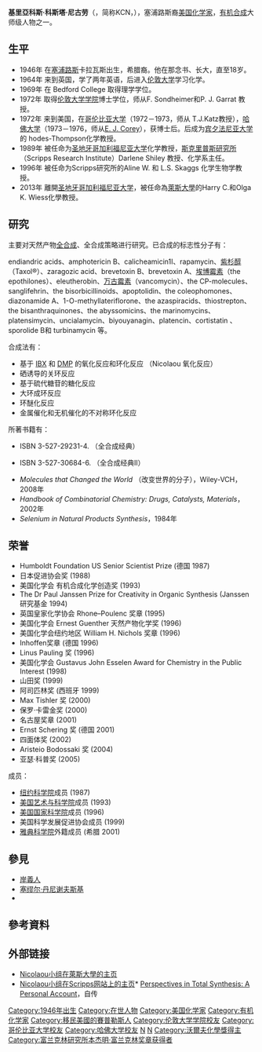 {{Infobox Scientist
|box_width         = 
|name              =  K·C·尼古劳<br />K. C. Nicolaou
|image             =  Kyriacos Costa Nicolaou.jpg
|image_size        = 
|caption           = 
|birth_date        = {{birth date and age|1946|07|05}}
|birth_place       = [[塞浦路斯|塞浦路斯]]{{link-en|卡拉瓦斯|Karavas}}（現由[[北賽普勒斯|北賽普勒斯]]實質控制）
|death_date        = 
|death_place       = 
|residence         = [[美国|美国]]
|citizenship       = 
|nationality       = 
|ethnicity         = 
|fields            = [[化学|化学]]
|workplaces        = [[萊斯大學|萊斯大學]]、[[宾夕法尼亚大学|宾夕法尼亚大学]]、[[圣地牙哥加利福尼亚大学|圣地牙哥加利福尼亚大学]]、[[斯克里普斯研究所|斯克里普斯研究所]]
|alma_mater        = [[伦敦大学|伦敦大学]]
|doctoral_advisor  = 
|academic_advisors = 
|doctoral_students = 
|notable_students  = 
|known_for         = 
|author_abbrev_bot = 
|author_abbrev_zoo = 
|influences        = 
|influenced        = 
|awards            = [[亞瑟·科普獎|亞瑟·科普獎]]（2005年）<br>保羅·卡勒金質獎章（2011年）<br>[[富蘭克林獎章|富蘭克林獎章]]（2011年）<br>[[沃爾夫化學獎|沃爾夫化學獎]]（2016年）
|religion          = 
|signature         =  
|footnotes         = 
}}
'''基里亞科斯·科斯塔·尼古劳'''（{{lang-en|'''Kyriacos Costa Nicolaou'''}}，简称KCN，{{bd|1946年|6月5日}}），塞浦路斯裔[[美国|美国]][[化学家|化学家]]，[[有机合成|有机合成]]大师级人物之一。

==生平==
*1946年 在[[塞浦路斯|塞浦路斯]]卡拉瓦斯出生，希腊裔。他在那念书、长大，直至18岁。
*1964年 来到英国，学了两年英语，后进入[[伦敦大学|伦敦大学]]学习化学。
*1969年 在 Bedford College 取得理学学位。
*1972年 取得[[伦敦大学学院|伦敦大学学院]]博士学位，师从F. Sondheimer和P. J. Garrat 教授。
*1972年 来到美国，在[[哥伦比亚大学|哥伦比亚大学]]（1972－1973，师从 T.J.Katz教授），[[哈佛大学|哈佛大学]]（1973－1976，师从[[E._J._Corey|E. J. Corey]]），获博士后。后成为[[宾夕法尼亚大学|宾夕法尼亚大学]]的 hodes-Thompson化学教授。 
*1989年 被任命为[[圣地牙哥加利福尼亚大学|圣地牙哥加利福尼亚大学]]化学教授，[[斯克里普斯研究所|斯克里普斯研究所]]（Scripps Research Institute）Darlene Shiley 教授、化学系主任。
*1996年 被任命为Scripps研究所的Aline W. 和 L.S. Skaggs 化学生物学教授。
*2013年 離開[[圣地牙哥加利福尼亚大学|圣地牙哥加利福尼亚大学]]，被任命為[[萊斯大學|萊斯大學]]的Harry C.和Olga K. Wiess化學教授。

==研究==
主要对天然产物[[全合成|全合成]]、全合成策略进行研究。已合成的标志性分子有：

endiandric acids、amphotericin B、calicheamicin1I、rapamycin、[[紫杉醇|紫杉醇]]（Taxol®）、zaragozic acid、brevetoxin B、brevetoxin A、[[埃博霉素|埃博霉素]]（the epothilones）、eleutherobin、[[万古霉素|万古霉素]]（vancomycin）、the CP-molecules、sanglifehrin、the bisorbicillinoids、apoptolidin、the coleophomones、diazonamide A、1-O-methyllateriflorone、the azaspiracids、thiostrepton、the bisanthraquinones、the abyssomicins、the marinomycins、platensimycin、uncialamycin、biyouyanagin、platencin、cortistatin 、sporolide B和 turbinamycin 等。

合成法有：
*基于 [[IBX|IBX]] 和 [[DMP|DMP]] 的氧化反应和环化反应 （Nicolaou 氧化反应）
*硒诱导的关环反应
*基于硫代糖苷的糖化反应
*大环成环反应
*环醚化反应
*金属催化和无机催化的不对称环化反应

所著书籍有：
*{{cite book en|last = Nicolaou| first = Kyriacos Costa| coauthors = E. J. Sorensen  | title = Classics in Total Synthesis: Targets, Strategies, Methods|url = https://archive.org/details/classicsintotals0000nico_p5l6| publisher = Wiley-VCH | date = 1996}} ISBN 3-527-29231-4. （全合成经典）
*{{cite book en|last = Nicolaou| first = Kyriacos Costa| coauthors = S. A. Snyder  | title = Classics in Total Synthesis II: More Targets, Strategies, Methods| publisher = Wiley-VCH | date = 2003}} ISBN 3-527-30684-6. （全合成经典Ⅱ）
*''Molecules that Changed the World'' （改变世界的分子），Wiley-VCH，2008年
*''Handbook of Combinatorial Chemistry: Drugs, Catalysts, Materials''，2002年
*''Selenium in Natural Products Synthesis''，1984年

== 荣誉 ==
*Humboldt Foundation US Senior Scientist Prize (德国 1987)
*日本促进协会奖 (1988)
*美国化学会 有机合成化学创造奖 (1993)
*The Dr Paul Janssen Prize for Creativity in Organic Synthesis (Janssen研究基金 1994)
*英国皇家化学协会 Rhone–Poulenc 奖章 (1995)
*美国化学会 Ernest Guenther 天然产物化学奖 (1996)
*美国化学会纽约地区 William H. Nichols 奖章 (1996)
*Inhoffen奖章 (德国 1996)
*Linus Pauling 奖 (1996)
*美国化学会 Gustavus John Esselen Award for Chemistry in the Public Interest (1998)
*山田奖 (1999)
*阿司匹林奖 (西班牙 1999)
*Max Tishler 奖 (2000)
*保罗·卡雷金奖 (2000)
*名古屋奖章 (2001)
*Ernst Schering 奖 (德国 2001)
*四面体奖 (2002)
*Aristeio Bodossaki 奖 (2004)
*亚瑟·科普奖 (2005)

成员：
*[[纽约科学院|纽约科学院]]成员 (1987)
*[[美国艺术与科学院|美国艺术与科学院]]成员 (1993)
*[[美国国家科学院|美国国家科学院]]成员 (1996)
*美国科学发展促进协会成员 (1999)
*[[雅典科学院|雅典科学院]]外籍成员 (希腊 2001)

==參見==
*[[岸義人|岸義人]]
*[[塞缪尔·丹尼谢夫斯基|塞缪尔·丹尼谢夫斯基]]
*{{link-en|Steven V. Ley|Steven V. Ley}}

==參考資料==
<references/>

== 外部链接 ==
* [http://nicolaou.rice.edu// Nicolaou小组在萊斯大學的主页] {{Wayback|url=http://nicolaou.rice.edu// |date=20201018152351 }}
* [https://web.archive.org/web/20090918154106/http://www.scripps.edu/chem/nicolaou/ Nicolaou小组在Scripps网站上的主页]* [http://www.scripps.edu/chem/nicolaou/images/pdfs/KCN2.pdf Perspectives in Total Synthesis: A Personal Account]{{Wayback|url=http://www.scripps.edu/chem/nicolaou/ |date=20090918154106 }}，自传

{{沃尔夫化学奖}}
{{富兰克林研究所本杰明·富兰克林奖章获得者}}

{{Authority control}}
[[Category:1946年出生|Category:1946年出生]]
[[Category:在世人物|Category:在世人物]]
[[Category:美国化学家|Category:美国化学家]]
[[Category:有机化学家|Category:有机化学家]]
[[Category:移民美國的賽普勒斯人|Category:移民美國的賽普勒斯人]]
[[Category:伦敦大学学院校友|Category:伦敦大学学院校友]]
[[Category:哥伦比亚大学校友|Category:哥伦比亚大学校友]]
[[Category:哈佛大学校友|Category:哈佛大学校友]]
[[Category:聖地牙哥加州大學教師|N]]
[[Category:萊斯大學教師|N]]
[[Category:沃爾夫化學獎得主|Category:沃爾夫化學獎得主]]
[[Category:富兰克林研究所本杰明·富兰克林奖章获得者|Category:富兰克林研究所本杰明·富兰克林奖章获得者]]